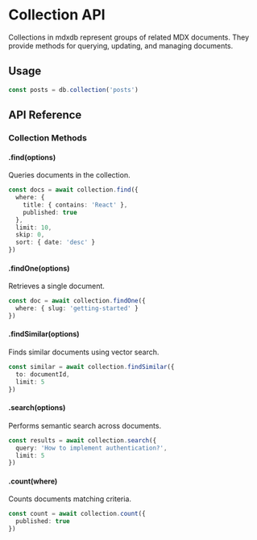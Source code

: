 # Collection API

Collections in mdxdb represent groups of related MDX documents. They provide methods for querying, updating, and managing documents.

## Usage

```typescript
const posts = db.collection('posts')
```

## API Reference

### Collection Methods

#### .find(options)
Queries documents in the collection.

```typescript
const docs = await collection.find({
  where: {
    title: { contains: 'React' },
    published: true
  },
  limit: 10,
  skip: 0,
  sort: { date: 'desc' }
})
```

#### .findOne(options)
Retrieves a single document.

```typescript
const doc = await collection.findOne({
  where: { slug: 'getting-started' }
})
```

#### .findSimilar(options)
Finds similar documents using vector search.

```typescript
const similar = await collection.findSimilar({
  to: documentId,
  limit: 5
})
```

#### .search(options)
Performs semantic search across documents.

```typescript
const results = await collection.search({
  query: 'How to implement authentication?',
  limit: 5
})
```

#### .count(where)
Counts documents matching criteria.

```typescript
const count = await collection.count({
  published: true
})
```
